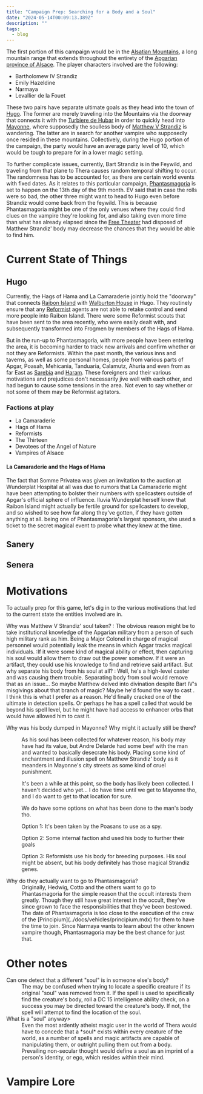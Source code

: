 ```yaml
---
title: "Campaign Prep: Searching for a Body and a Soul"
date: "2024-05-14T00:09:13.389Z"
description: ""
tags:
  - blog
---
```


The first portion of this campaign would be in the
[Alsatian Mountains](../docs/locations/alsatian-mountains.mdx), a long mountain
range that extends throughout the entirety of the
[Apgarian](../docs/locations/apgar.mdx)
[province of Alsace](../docs/locations/alsace.mdx). The player characters
involved are the following:

- Bartholomew IV Strandiz
- Emily Hazeldine
- Narmaya
- Levallier de la Fouet

These two pairs have separate ultimate goals as they head into the town of
[Hugo](../docs/locations/hugo.mdx). The former are merely traveling into the
Mountains via the doorway that connects it with the
[Turbiere de Hubar](../docs/locations/turbiere-de-hubar.mdx) in order to quickly
head into [Mayonne](../docs/locations/mayonne.mdx), where supposedly the
soulless body of [Matthew V Strandiz](../docs/characters/matthew-v-strandiz.mdx)
is wandering. The latter are in search for another vampire who supposedly once
resided in these mountains. Collectively, during the Hugo portion of the
campaign, the party would have an average party level of 10, which would be
tough to prepare for in a lower magic setting.

To further complicate issues, currently, Bart Strandiz is in the Feywild, and
traveling from that plane to Thera causes random temporal shifting to occur. The
randomness has to be accounted for, as there are certain world events with fixed
dates. As it relates to this particular campaign,
[Phantasmagoria](../docs/events/phantasmagoria.mdx) is set to happen on the 13th
day of the 9th month. EV said that in case the rolls were so bad, the other
three might want to head to Hugo even before Strandiz would come back from the
feywild. This is because Phantasmagoria might be one of the only venues where
they could find clues on the vampire they're looking for, and also taking even
more time than what has already elapsed since the
[Free Theater](../docs/organizations/free-theater.mdx) had disposed of Matthew
Strandiz' body may decrease the chances that they would be able to find him.

# Current State of Things

## Hugo

Currently, the Hags of Hama and La Camaraderie jointly hold the "doorway" that
connects [Raibon Island](../docs/locations/raibon-island.mdx) with
[Walburton House]("@/locations/walburton-house.md) in Hugo. They routinely
ensure that any [Reformist](../docs/religions/reformed-divine-masochist.mdx)
agents are not able to retake control and send more people into Raibon Island.
There were some Reformist scouts that have been sent to the area recently, who
were easily dealt with, and subsequently transformed into Frogmen by members of
the Hags of Hama.

But in the run-up to Phantasmagoria, with more people have been entering the
area, it is becoming harder to track new arrivals and confirm whether or not
they are Reformists. Within the past month, the various inns and taverns, as
well as some personal homes, people from various parts of Apgar, Poasah,
Mehicania, Tanduaria, Calamutz, Ahuria and even from as far East as
[Sarebia](../docs/locations/sarebia.mdx) and
[Haram](../docs/locations/haram.mdx). These foreigners and their various
motivations and prejudices don't necessarily jive well with each other, and had
begun to cause some tensions in the area. Not even to say whether or not some of
them may be Reformist agitators.

### Factions at play

- La Camaraderie
- Hags of Hama
- Reformists
- The Thirteen
- Devotees of the Angel of Nature
- Vampires of Alsace

#### La Camaraderie and the Hags of Hama

The fact that Somme Privatea was given an invitation to the auction at
Wunderplat Hospital at all was due to rumors that La Camaraderie might have been
attempting to bolster their numbers with spellcasters outside of Apgar's
official sphere of influence. Iluvia Wunderplat herself knew that Raibon Island
might actually be fertile ground for spellcasters to develop, and so wished to
see how far along they've gotten, if they have gotten anything at all. being one
of Phantasmagoria's largest sponsors, she used a ticket to the secret magical
event to probe what they knew at the time.

## Sanery

## Senera

# Motivations

To actually prep for this game, let's dig in to the various motivations that led
to the current state the entities involved are in.

Why was Matthew V Strandiz' soul taken? : The obvious reason might be to take
institutional knowledge of the Apgarian military from a person of such high
military rank as him. Being a Major Colonel in charge of magical personnel would
potentially leak the means in which Apgar tracks magical individuals. :If it
were some kind of magical ability or effect, then capturing his soul would allow
them to draw out the power somehow. If it were an artifact, they could use his
knowledge to find and retrieve said artifact. But why separate his body from his
soul at all? : Well, he's a high-level caster and was causing them trouble.
Separating body from soul would remove that as an issue... So maybe Matthew
delved into divination despite Bart IV's misgivings about that branch of magic?
Maybe he'd found the way to cast <Spell name="scrying" />. I think this is what
I prefer as a reason. He'd finally cracked one of the ultimate in detection
spells. Or perhaps he has a spell called
<HomebrewSpell name="mass scrying" target="mass scrying" /> that would be beyond
his spell level, but he might have had access to enhancer orbs that would have
allowed him to cast it.

<dl>
  <dt>
    Why was his body dumped in Mayonne? Why might it actually still be there?
  </dt>
  <dd>
    <p>
      As his soul has been collected for whatever reason, his body may have had
      its value, but Andre Delarde had some beef with the man and wanted to
      basically desecrate his body. Placing some kind of enchantment and
      illusion spell on Matthew Strandiz' body as it meanders in Mayonne's city
      streets as some kind of cruel punishment.
    </p>
    <p>
      It's been a while at this point, so the body has likely been collected. I
      haven't decided who yet... I do have time until we get to Mayonne tho, and
      I do want to get to that location for sure.
    </p>
    We do have some options on what has been done to the man's body tho.
    <p>Option 1: It's been taken by the Poasans to use as a spy.</p>
    <p>
      Option 2: Some internal faction ahd used his body to further their goals
    </p>
    <p>
      Option 3: Reformists use his body for breeding purposes. His soul might be
      absent, but his body definitely has those magical Strandiz genes.
    </p>
  </dd>
  <dt>Why do they actually want to go to Phantasmagoria?</dt>
  <dd>
    Originally, Hedwig, Cotto and the others want to go to Phantasmagoria for
    the simple reason that the occult interests them greatly. Though they still
    have great interest in the occult, they've since grown to face the
    responsibilities that they've been bestowed. The date of Phantasmagoria is
    too close to the execution of the crew of the
    [Principium](../docs/vehicles/principium.mdx) for them to have the time to
    join. Since Narmaya wants to learn about the other known vampire though,
    Phantasmagoria may be the best chance for just that.
  </dd>
</dl>

# Other notes

<dl>
  <dt>Can one detect that a different "soul" is in someone else's body?</dt>
  <dd>
    The <Spell name="locate creature" /> may be confused when trying to locate a
    specific creature if its original "soul" was removed from it. If the spell
    is used to specifically find the creature's body, roll a DC 15 intelligence
    ability check, on a success you may be directed toward the creature's body.
    If not, the spell will attempt to find the location of the soul.
  </dd>
  <dt>What is a "soul" anyway></dt>
  <dd>
    Even the most ardently atheist magic user in the world of Thera would have
    to concede that a *soul* exists within every creature of the world, as a
    number of spells and magic artifacts are capable of manipulating them, or
    outright pulling them out from a body. Prevailing non-secular thought would
    define a soul as an imprint of a person's identity, or ego, which resides
    within their mind.
  </dd>
</dl>

# Vampire Lore
